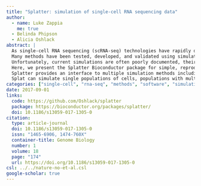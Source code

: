 ```yaml
---
title: "Splatter: simulation of single-cell RNA sequencing data"
author:
  - name: Luke Zappia
    me: true
  - Belinda Phipson
  - Alicia Oshlack
abstract: |
  As single-cell RNA sequencing (scRNA-seq) technologies have rapidly developed, so have analysis methods.
  Many methods have been tested, developed, and validated using simulated datasets.
  Unfortunately, current simulations are often poorly documented, their similarity to real data is not demonstrated, or reproducible code is not available.
  Here, we present the Splatter Bioconductor package for simple, reproducible, and well-documented simulation of scRNA-seq data.
  Splatter provides an interface to multiple simulation methods including Splat, our own simulation, based on a gamma-Poisson distribution.
  Splat can simulate single populations of cells, populations with multiple cell types, or differentiation paths.
categories: ["single-cell", "rna-seq", "methods", "software", "simulation"]
date: 2017-09-01
links:
  code: https://github.com/Oshlack/splatter
  package: https://bioconductor.org/packages/splatter/
  doi: 10.1186/s13059-017-1305-0
citation:
  type: article-journal
  doi: 10.1186/s13059-017-1305-0
  issn: "1465-6906, 1474-760X"
  container-title: Genome Biology
  number: 1
  volume: 18
  page: "174"
  url: https://doi.org/10.1186/s13059-017-1305-0
csl: ../../nature-no-et-al.csl
google-scholar: true
---
```

